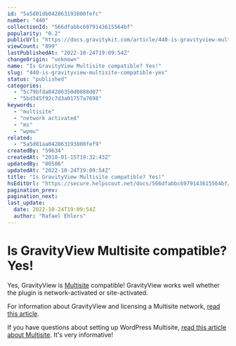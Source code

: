 ```yaml
---
id: "5a5d01db042863193800fefc"
number: "440"
collectionId: "566dfabbc6979143615564bf"
popularity: "0.2"
publicUrl: "https://docs.gravitykit.com/article/440-is-gravityview-multisite-compatible-yes"
viewCount: "899"
lastPublishedAt: "2022-10-24T19:09:54Z"
changeOrigin: "unknown"
name: "Is GravityView Multisite compatible? Yes!"
slug: "440-is-gravityview-multisite-compatible-yes"
status: "published"
categories: 
  - "5c79bfda04286350d0888d07"
  - "5bd345f92c7d3a01757a7698"
keywords: 
  - "multisite"
  - "network activated"
  - "ms"
  - "wpmu"
related: 
  - "5a5d01aa042863193800fef9"
createdBy: "59634"
createdAt: "2018-01-15T19:32:43Z"
updatedBy: "80506"
updatedAt: "2022-10-24T19:09:54Z"
title: "Is GravityView Multisite compatible? Yes!"
hsEditUrl: "https://secure.helpscout.net/docs/566dfabbc6979143615564bf/article/5a5d01db042863193800fefc"
pagination_prev: 
pagination_next: 
last_update:
  date: 2022-10-24T19:09:54Z
  author: "Rafael Ehlers"
---
```


# Is GravityView Multisite compatible? Yes!

Yes, GravityView is [Multisite](https://wordpress.org/support/article/create-a-network/) compatible! GravityView works well whether the plugin is network-activated or site-activated.

For information about GravityView and licensing a Multisite network, [read this article](https://docs.gravitykit.com/article/439-multisite-and-gravityview-licenses).

If you have questions about setting up WordPress Multisite, [read this article about Multisite](https://wpdatatables.com/wordpress-multisite/). It's very informative!